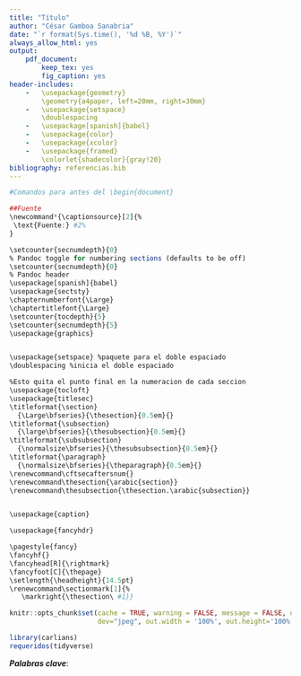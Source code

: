 ```yaml
---
title: "Título"
author: "César Gamboa Sanabria"
date: "`r format(Sys.time(), '%d %B, %Y')`"
always_allow_html: yes
output: 
    pdf_document:
        keep_tex: yes
        fig_caption: yes
header-includes: 
    -   \usepackage{geometry}
        \geometry{a4paper, left=20mm, right=30mm}
    -   \usepackage{setspace}
        \doublespacing
    -   \usepackage[spanish]{babel}
    -   \usepackage{color}
    -   \usepackage{xcolor}
    -   \usepackage{framed}
        \colorlet{shadecolor}{gray!20}
bibliography: referencias.bib
---
```


```r
#Comandos para antes del \begin{document}

##Fuente
\newcommand*{\captionsource}[2]{%
 \text{Fuente:} #2%
}

\setcounter{secnumdepth}{0}
% Pandoc toggle for numbering sections (defaults to be off)
\setcounter{secnumdepth}{0}
% Pandoc header
\usepackage[spanish]{babel}
\usepackage{sectsty}
\chapternumberfont{\Large}
\chaptertitlefont{\Large}
\setcounter{tocdepth}{5}
\setcounter{secnumdepth}{5}
\usepackage{graphics}


\usepackage{setspace} %paquete para el doble espaciado
\doublespacing %inicia el doble espaciado

%Esto quita el punto final en la numeracion de cada seccion
\usepackage{tocloft}
\usepackage{titlesec}
\titleformat{\section}
  {\Large\bfseries}{\thesection}{0.5em}{}
\titleformat{\subsection}
  {\large\bfseries}{\thesubsection}{0.5em}{}
\titleformat{\subsubsection}
  {\normalsize\bfseries}{\thesubsubsection}{0.5em}{}
\titleformat{\paragraph}
  {\normalsize\bfseries}{\theparagraph}{0.5em}{}
\renewcommand\cftsecaftersnum{}
\renewcommand\thesection{\arabic{section}}
\renewcommand\thesubsection{\thesection.\arabic{subsection}}


\usepackage{caption}

\usepackage{fancyhdr}

\pagestyle{fancy}
\fancyhf{}
\fancyhead[R]{\rightmark}
\fancyfoot[C]{\thepage}
\setlength{\headheight}{14.5pt}
\renewcommand\sectionmark[1]{%
   \markright{\thesection\ #1}}
```


\newpage

```r
knitr::opts_chunk$set(cache = TRUE, warning = FALSE, message = FALSE, dpi=1000,
                      dev="jpeg", out.width = '100%', out.height='100%', fig.pos="!h")

library(carlians)
requeridos(tidyverse)
```

\section*{RESUMEN}  

***Palabras clave***: 

\newpage

\tableofcontents

\newpage

\section{INTRODUCCIÓN}  

\section{MARCO DE LA CUESTIÓN}

\section{METODOLOGÍA} 

\section{RESULTADOS} 

\section{CONCLUSIONES Y RECOMENDACIONES}

\section{ANEXOS}

\section{REFERENCIAS}    